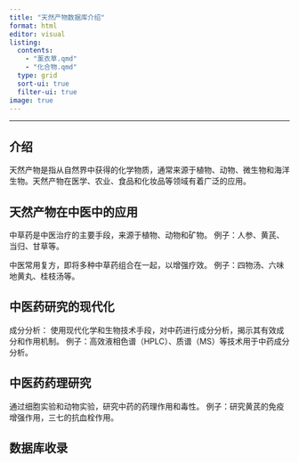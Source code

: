 ```yaml
---
title: "天然产物数据库介绍"
format: html
editor: visual
listing:
  contents: 
    - "薰衣草.qmd"
    - "化合物.qmd"
  type: grid
  sort-ui: true
  filter-ui: true
image: true
---
```


---

## 介绍

天然产物是指从自然界中获得的化学物质，通常来源于植物、动物、微生物和海洋生物。天然产物在医学、农业、食品和化妆品等领域有着广泛的应用。

## 天然产物在中医中的应用

中草药是中医治疗的主要手段，来源于植物、动物和矿物。 例子：人参、黄芪、当归、甘草等。

中医常用复方，即将多种中草药组合在一起，以增强疗效。 例子：四物汤、六味地黄丸、桂枝汤等。

## 中医药研究的现代化

成分分析： 使用现代化学和生物技术手段，对中药进行成分分析，揭示其有效成分和作用机制。 例子：高效液相色谱（HPLC）、质谱（MS）等技术用于中药成分分析。

## 中医药药理研究

通过细胞实验和动物实验，研究中药的药理作用和毒性。 例子：研究黄芪的免疫增强作用，三七的抗血栓作用。

## 数据库收录
